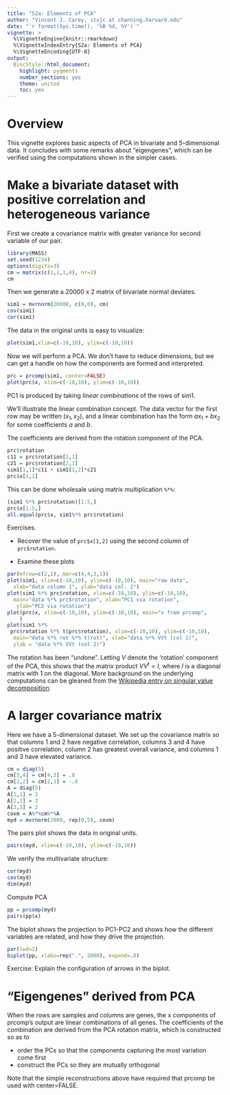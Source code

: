 ```yaml
---
title: "S2a: Elements of PCA"
author: "Vincent J. Carey, stvjc at channing.harvard.edu"
date: "`r format(Sys.time(), '%B %d, %Y')`"
vignette: >
  %\VignetteEngine{knitr::rmarkdown}
  %\VignetteIndexEntry{S2a: Elements of PCA}
  %\VignetteEncoding{UTF-8}
output:
  BiocStyle::html_document:
    highlight: pygments
    number_sections: yes
    theme: united
    toc: yes
---
```


# Overview

This vignette explores basic aspects of PCA in bivariate and
5-dimensional data.  It concludes with some remarks about
"eigengenes", which can be verified using the
computations shown in the simpler cases.

# Make a bivariate dataset with positive correlation and heterogeneous variance

First we create a covariance matrix with greater variance 
for second variable of our pair.

```r
library(MASS)
set.seed(1234)
options(digits=3)
cm = matrix(c(1,1,1,4), nr=2)
cm
```

Then we generate a 20000 x 2 matrix of bivariate normal
deviates.

```r
sim1 = mvrnorm(20000, c(0,0), cm)
cov(sim1)
cor(sim1)
```

The data in the original units is easy to visualize:
```r
plot(sim1,xlim=c(-10,10), ylim=c(-10,10))
```

Now we will perform a PCA.  We don't have to
reduce dimensions, but we can get a handle on
how the components are formed and interpreted.

```r
prc = prcomp(sim1, center=FALSE)
plot(prc$x, xlim=c(-10,10), ylim=c(-10,10))
```

PC1 is produced by taking *linear combinations* of
the rows of sim1.

We'll illustrate the linear combination concept.
The data vector for the first row may be written $(x_1, x_2)$,
and a linear combination has the form $ax_1 + bx_2$ for
some coefficients $a$ and $b$.

The coefficients are derived from the rotation component
of the PCA.
```r
prc$rotation
c11 = prc$rotation[1,1]
c21 = prc$rotation[2,1]
sim1[1,1]*c11 + sim1[1,2]*c21
prc$x[1,1]
```

This can be done wholesale using matrix multiplication `%*%`:

```r
(sim1 %*% prc$rotation)[1:5,]
prc$x[1:5,]
all.equal(prc$x, sim1%*% prc$rotation)
```

Exercises.  

- Recover the value of `prc$x[1,2]` using the second column of `prc$rotation`.

- Examine these plots
```r
par(mfrow=c(2,2), mar=c(4,4,3,1))
plot(sim1, xlim=c(-10,10), ylim=c(-10,10), main="raw data",
  xlab="data column 1", ylab="data col. 2")
plot(sim1 %*% prc$rotation, xlim=c(-10,10), ylim=c(-10,10),
  main="data %*% prc$rotation", xlab="PC1 via rotation",
   ylab="PC2 via rotation")
plot(prc$x, xlim=c(-10,10), ylim=c(-10,10), main="x from prcomp",
    )
plot(sim1 %*% 
 prc$rotation %*% t(prc$rotation), xlim=c(-10,10), ylim=c(-10,10),
  main="data %*% rot %*% t(rot)", xlab="data %*% VVt (col 1)",
  ylab = "data %*% VVt (col 2)")
```

The rotation has been "undone".  Letting $V$ denote the
'rotation' component of the PCA, this shows that the
matrix product $VV^t = I$, where $I$ is a diagonal matrix
with 1 on the diagonal.  More background on the underlying
computations can be gleaned from the [Wikipedia entry
on singular value decomposition](https://en.wikipedia.org/wiki/Singular_value_decomposition).

# A larger covariance matrix

Here we have a 5-dimensional dataset.
We set up the covariance matrix so that
columns 1 and 2 have negative correlation,
columns 3 and 4 have positive correlation,
column 2 has greatest overall variance, and
columns 1 and 3 have elevated variance.

```r
cm = diag(5)
cm[3,4] = cm[4,3] = .8
cm[1,2] = cm[2,1] = -.6
A = diag(5)
A[1,1] = 2
A[2,2] = 3
A[3,3] = 2
covm = A%*%cm%*%A
myd = mvrnorm(2000, rep(0,5), covm)
```

The pairs plot shows the data in original units.
```r
pairs(myd, xlim=c(-10,10), ylim=c(-10,10))
```

We verify the multivariate structure:

```r
cor(myd)
cov(myd)
dim(myd)
```

Compute PCA
```r
pp = prcomp(myd)
pairs(pp$x)
```

The biplot shows the projection to PC1-PC2 and
shows how the different variables are related,
and how they drive the projection.
```r
par(lwd=2)
biplot(pp, xlabs=rep(".", 2000), expand=.8)
```

Exercise: Explain the configuration of arrows in the biplot.

# "Eigengenes" derived from PCA

When the rows are samples and columns are genes, the
x components of prcomp's output are linear combinations
of all genes.  The coefficients of the combination are
derived from the PCA rotation matrix, which is constructed
so as to

- order the PCs so that the components capturing
the most variation come first
- construct the PCs so they are mutually orthogonal

Note that the simple reconstructions above have required
that prcomp be used with center=FALSE.
